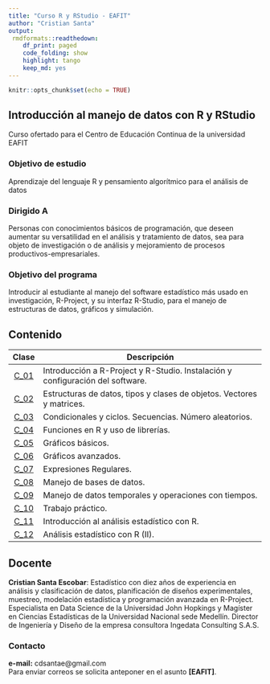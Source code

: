 ```yaml
---
title: "Curso R y RStudio - EAFIT"
author: "Cristian Santa"
output:
 rmdformats::readthedown:
    df_print: paged
    code_folding: show
    highlight: tango
    keep_md: yes
---
```


```r
knitr::opts_chunk$set(echo = TRUE)
```

## Introducción al manejo de datos con R y RStudio

Curso ofertado para el Centro de Educación Continua de la universidad EAFIT

### Objetivo de estudio

Aprendizaje del lenguaje R y pensamiento algorítmico para el análisis de datos					

### Dirigido A

Personas con conocimientos básicos de programación, que deseen aumentar su versatilidad en el análisis y tratamiento de datos, sea para objeto de investigación o de análisis y mejoramiento de procesos productivos-empresariales.					

### Objetivo del programa

Introducir al estudiante al manejo del software estadístico más usado en investigación, R-Project, y su interfaz R-Studio, para el manejo de estructuras de datos, gráficos y simulación.					

## Contenido

| **Clase** |                                 **Descripción**                                |
|:---------:|--------------------------------------------------------------------------------|
|  <a href="./Clase01/Clase01.html">C_01</a>  | Introducción a R-Project y R-Studio. Instalación y configuración del software. |
|  <a href="./Clase02/Clase02a.html">C_02</a>  | Estructuras de datos, tipos y clases de objetos. Vectores y matrices.       |
|  <a href="./Clase03/Clase03a.html">C_03</a>  | Condicionales y ciclos. Secuencias. Número aleatorios.                         |
|  <a href="./Clase04/Clase04a.html">C_04</a>  | Funciones en R y uso de librerías.                                             |
|  <a href="./Clase05/Clase05a.html">C_05</a>  | Gráficos básicos.                                                              |
|  <a href="./Clase06/Clase06a.html">C_06</a>  | Gráficos avanzados.                                                            |
|  <a href="./Clase07/Clase07a.html">C_07</a>  | Expresiones Regulares.                                                         |
|  <a href="./Clase08/Clase08a.html">C_08</a>  | Manejo de bases de datos.                                                      |
|  <a href="./Clase09/Clase09a.html">C_09</a>  | Manejo de datos temporales y operaciones con tiempos.                          |
|  <a href="./Clase10/Clase10a.html">C_10</a>  | Trabajo práctico.                                                              |
|  <a href="./Clase11/Clase11a.html">C_11</a>  | Introducción al análisis estadístico con R.                                    |
|  <a href="./Clase12/Clase12a.html">C_12</a>  | Análisis estadístico con R (II).                                               |

## Docente

**Cristian Santa Escobar**: Estadístico con diez años de experiencia en análisis y clasificación de datos, planificación de diseños experimentales, muestreo, modelación estadística y programación avanzada en R-Project. Especialista en Data Science de la Universidad John Hopkings y Magíster en Ciencias Estadísticas de la Universidad Nacional sede Medellín. Director de Ingeniería y Diseño de la empresa consultora Ingedata Consulting S.A.S.

### Contacto

**e-mail:** cdsantae@gmail.com <br>
Para enviar correos se solicita anteponer en el asunto **[EAFIT]**.


